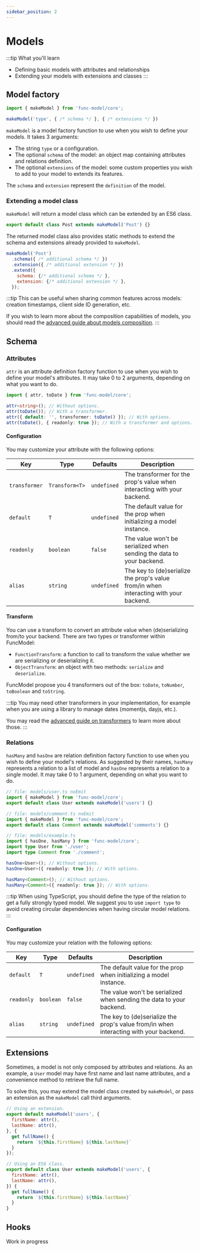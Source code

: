 ```yaml
---
sidebar_position: 2
---
```


# Models

:::tip What you'll learn
- Defining basic models with attributes and relationships
- Extending your models with extensions and classes
:::

## Model factory

```javascript
import { makeModel } from 'func-model/core';

makeModel('type', { /* schema */ }, { /* extensions */ })
```

`makeModel` is a model factory function to use when you wish to define your
models. It takes 3 arguments:

- The string `type` or a configuration.
- The optional `schema` of the model: an object map containing attributes and
relations definition.
- The optional `extensions` of the model: some custom properties you wish to add
to your model to extends its features.

The `schema` and `extension` represent the `definition` of the model.

### Extending a model class

`makeModel` will return a model class which can be extended by an ES6 class.

```javascript
export default class Post extends makeModel('Post') {}
```

The returned model class also provides static methods to extend the schema and
extensions already provided to `makeModel`.

```javascript
makeModel('Post')
  .schema({ /* additional schema */ })
  .extension({ /* additional extension */ })
  .extend({
    schema: {/* additional schema */ },
    extension: {/* additional extension */ },
  });
```

:::tip
This can be useful when sharing common features across models: creation
timestamps, client side ID generation, etc.

If you wish to learn more about the composition capabilities of models,
you should read the
[advanced guide about models composition](/docs/advanced/models-composition).
:::

## Schema

### Attributes

`attr` is an attribute definition factory function to use when you wish to
define your model's attributes. It may take 0 to 2 arguments, depending on
what you want to do.

```ts
import { attr, toDate } from 'func-model/core';

attr<string>(); // Without options.
attr(toDate()); // With a transformer.
attr({ default: '', transformer: toDate() }); // With options.
attr(toDate(), { readonly: true }); // With a transformer and options.
```

#### Configuration

You may customize your attribute with the following options:

| Key           | Type           | Defaults    | Description                                                                           |
|---------------|----------------|-------------|---------------------------------------------------------------------------------------|
| `transformer` | `Transform<T>` | `undefined` | The transformer for the prop's value when interacting with your backend.              |
| `default`     | `T`            | `undefined` | The default value for the prop when initializing a model instance.                    |
| `readonly`    | `boolean`      | `false`     | The value won't be serialized when sending the data to your backend.                  |
| `alias`       | `string`       | `undefined` | The key to (de)serialize the prop's value from/in when interacting with your backend. |

#### Transform

You can use a transform to convert an attribute value when (de)serializing from/to your backend.
There are two types or transformer within FuncModel:

- `FunctionTransform`: a function to call to transform the value whether we are serializing or deserializing it.
- `ObjectTransform`: an object with two methods: `serialize` and `deserialize`.

FuncModel propose you 4 transformers out of the box: `toDate`, `toNumber`, `toBoolean` and `toString`.

:::tip
You may need other transformers in your implementation, for example when you
are using a library to manage dates (momentjs, dayjs, etc.).

You may read the
[advanced guide on transformers](/docs/advanced/custom-transformers)
to learn more about those.
:::

### Relations

`hasMany` and `hasOne` are relation definition factory function to use when
you wish to define your model's relations. As suggested by their names,
`hasMany` represents a relation to a list of model and `hasOne` represents a
relation to a single model.
It may take 0 to 1 argument, depending on what you want to do.

```ts
// file: models/user.ts noEmit
import { makeModel } from 'func-model/core';
export default class User extends makeModel('users') {}

// file: models/comment.ts noEmit
import { makeModel } from 'func-model/core';
export default class Comment extends makeModel('comments') {}

// file: models/example.ts
import { hasOne, hasMany } from 'func-model/core';
import type User from './user';
import type Comment from './comment';

hasOne<User>(); // Without options.
hasOne<User>({ readonly: true }); // With options.

hasMany<Comment>(); // Without options.
hasMany<Comment>({ readonly: true }); // With options.
```

:::tip
When using TypeScript, you should define the type of the relation to get a
fully strongly typed model. We suggest you to use `import type` to avoid
creating circular dependencies when having circular model relations.
:::

#### Configuration

You may customize your relation with the following options:

| Key           | Type           | Defaults    | Description                                                                           |
|---------------|----------------|-------------|---------------------------------------------------------------------------------------|
| `default`     | `T`            | `undefined` | The default value for the prop when initializing a model instance.                    |
| `readonly`    | `boolean`      | `false`     | The value won't be serialized when sending the data to your backend.                  |
| `alias`       | `string`       | `undefined` | The key to (de)serialize the prop's value from/in when interacting with your backend. |

## Extensions

Sometimes, a model is not only composed by attributes and relations. As an
example, a `User` model may have first name and last name attributes, and a
convenience method to retrieve the full name.

To solve this, you may extend the model class created by `makeModel`, or pass
an extension as the `makeModel` call third arguments.

```javascript
// Using an extension.
export default makeModel('users', {
  firstName: attr(),
  lastName: attr(),
}, {
  get fullName() {
    return `${this.firstName} ${this.lastName}`
  }
});

// Using an ES6 class.
export default class User extends makeModel('users', {
  firstName: attr(),
  lastName: attr(),
}) {
  get fullName() {
    return `${this.firstName} ${this.lastName}`
  }
}
```

## Hooks

<span class="chip chip--primary">Work in progress</span>
